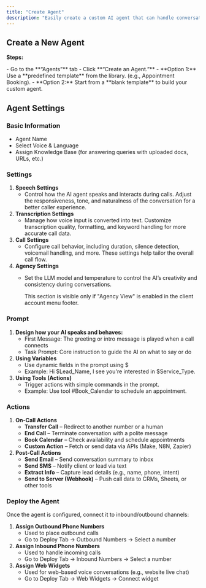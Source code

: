 ```yaml
---
title: "Create Agent"
description: "Easily create a custom AI agent that can handle conversations, qualify leads, book appointments, and automate client workflows."
---
```


## **Create a New Agent**

**Steps:**

<Steps>
  <Step title="Inside the Client Account" stepNumber={1} titleSize="p">
    - Go to the **“Agents”** tab
    - Click **“Create an Agent.”**
  </Step>
  <Step title="Choose from Agent Library" stepNumber={2} titleSize="p">
    - **Option 1:** Use a **predefined template** from the library. (e.g., Appointment Booking).
    - **Option 2:** Start from a **blank template** to build your custom agent.
  </Step>
</Steps>

## **Agent Settings**

### **Basic Information**

- Agent Name
- Select Voice & Language
- Assign Knowledge Base (for answering queries with uploaded docs, URLs, etc.)

### **Settings**

1. **Speech Settings**
   - Control how the AI agent speaks and interacts during calls. Adjust the responsiveness, tone, and naturalness of the conversation for a better caller experience.
2. **Transcription Settings**
   - Manage how voice input is converted into text. Customize transcription quality, formatting, and keyword handling for more accurate call data.
3. **Call Settings**
   - Configure call behavior, including duration, silence detection, voicemail handling, and more. These settings help tailor the overall call flow.
4. **Agency Settings**
   - Set the LLM model and temperature to control the AI’s creativity and consistency during conversations.

     <Note>
       This section is visible only if "Agency View" is enabled in the client account menu footer.
     </Note>

### **Prompt**

1. **Design how your AI speaks and behaves:**
   - First Message: The greeting or intro message is played when a call connects
   - Task Prompt: Core instruction to guide the AI on what to say or do
2. **Using Variables**
   - Use dynamic fields in the prompt using \$
   - Example: Hi \$Lead_Name, I see you're interested in \$Service_Type.
3. **Using Tools (Actions)**
   - Trigger actions with simple commands in the prompt.
   - Example: Use tool #Book_Calendar to schedule an appointment.

### **Actions**

1. **On-Call Actions**
   - **Transfer Call** – Redirect to another number or a human
   - **End Call** – Terminate conversation with a polite message
   - **Book Calendar** – Check availability and schedule appointments
   - **Custom Action** – Fetch or send data via APIs (Make, N8N, Zapier)
2. **Post-Call Actions**
   - **Send Email** – Send conversation summary to inbox
   - **Send SMS** – Notify client or lead via text
   - **Extract Info** – Capture lead details (e.g., name, phone, intent)
   - **Send to Server (Webhook)** – Push call data to CRMs, Sheets, or other tools

### **Deploy the Agent**

Once the agent is configured, connect it to inbound/outbound channels:

1. **Assign Outbound Phone Numbers**
   - Used to place outbound calls
   - Go to Deploy Tab → Outbound Numbers → Select a number
2. **Assign Inbound Phone Numbers**
   - Used to handle incoming calls
   - Go to Deploy Tab → Inbound Numbers → Select a number
3. **Assign Web Widgets**
   - Used for web-based voice conversations (e.g., website live chat)
   - Go to Deploy Tab → Web Widgets → Connect widget